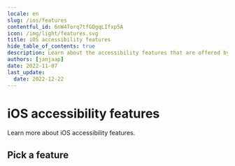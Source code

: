 ```yaml
---
locale: en
slug: /ios/features
contentful_id: 6nW4Torq7tfGQgqLIfxp5A
icon: /img/light/features.svg
title: iOS accessibility features
hide_table_of_contents: true
description: Learn about the accessibility features that are offered by iOS.
authors: [janjaap]
date: 2022-11-07
last_update:
  date: 2022-12-22
---
```


# iOS accessibility features

Learn more about iOS accessibility features.

## Pick a feature

<LinkList title="List of iOS accessibility features" isHighlighted={true}>
  <LinkListItem
    url="/en/docs/ios/features/keyboard-access"
    title="Keyboard Access for iOS"
    label="Keyboard Access for iOS"
    description="This article provides in-depth information about using Keyboard Access to control your iOS device with a keyboard."
    image="/img/light/keyboard.svg"
    alt="Keyboard Access icon"
  />
  <LinkListItem
    url="/en/docs/ios/features/switch-control"
    title="Switch Control for iOS"
    label="Switch Control for iOS"
    description="This article provides in-depth information about using Switch Control to control your iOS device with switches."
    image="/img/light/switchaccess.svg"
    alt="Switch Access icon"
  />
  <LinkListItem
    url="/en/docs/ios/features/voice-control"
    title="Voice Control for iOS"
    label="Voice Control for iOS"
    description="This article provides in-depth information about using Voice Control to control your iOS device by voice."
    image="/img/light/voiceaccess.svg"
    alt="Voice Control icon"
  />
  <LinkListItem
    url="/en/docs/ios/features/voiceover"
    title="VoiceOver: screen reader for iOS"
    label="VoiceOver: screen reader for iOS"
    description="This article provides in-depth information about the VoiceOver screen reader on iOS."
    image="/img/light/screenreader.svg"
    alt="Screen Reader icon"
  />
</LinkList>

